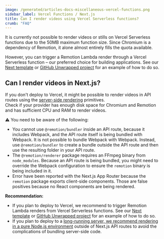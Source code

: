 ```yaml
---
image: /generated/articles-docs-miscellaneous-vercel-functions.png
sidebar_label: Vercel Functions / Next.js
title: Can I render videos using Vercel Serverless functions?
crumb: "FAQ"
---
```


It is currently not possible to render videos or stills on Vercel Serverless functions due to the 50MB maximum function size. Since Chromium is a dependency of Remotion, it alone almost entirely fills the quota available.

However, you can trigger a Remotion Lambda render through a Vercel Serverless function – our preferred choice for building applications. See our [Next template](https://github.com/remotion-dev/template-next) or [GitHub Unwrapped project](https://github.com/remotion-dev/github-unwrapped-2022) for an example of how to do so.

## Can I render videos in Next.js?

If you don't deploy to Vercel, it might be possible to render videos in API routes using the [server-side rendering](/docs/ssr) primitives.  
Check if your provider has enough disk space for Chromium and Remotion and has sufficient CPU and RAM to render videos.

⚠️ You need to be aware of the following:

- You cannot use `@remotion/bundler` inside an API route, because it includes Webpack, and the API route itself is being bundled with Webpack. It is not possible to bundle Webpack with Webpack. Instead, use `@remotion/bundler` to create a bundle outside the API route and then use the resulting folder in your API route.
- The `@remotion/renderer` package requires an FFmpeg binary from `node_modules`. Because an API route is being bundled, you might need to override the Webpack configuration to ensure the `remotion` binary is being included in it.
- Error have been reported with the Next.js App Router because the `remotion` package exports client-side components. Those are false positives because no React components are being rendered.

**Recommendation:**

- If you plan to deploy to Vercel, we recommend to trigger Remotion Lambda renders from Vercel Serverless functions. See our [Next template](https://github.com/remotion-dev/template-next) or [GitHub Unwrapped project](https://github.com/remotion-dev/github-unwrapped-2022) for an example of how to do so.
- If you plan to deploy to a [long-running server, we recommend rendering in a pure Node.js environment](/docs/ssr-node) outside of Next.js API routes to avoid the complications of bundling server-side code.
